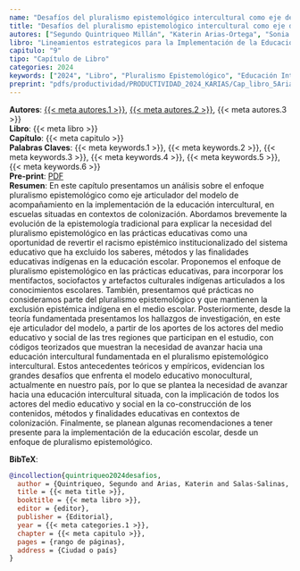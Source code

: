 ```yaml
---
name: "Desafíos del pluralismo epistemológico intercultural como eje de un modelo de acompañamiento"
title: "Desafíos del pluralismo epistemológico intercultural como eje de un modelo de acompañamiento"
autores: ["Segundo Quintriqueo Millán", "Katerin Arias-Ortega", "Sonia Salas-Salinas"]
libro: "Lineamientos estrategicos para la Implementación de la Educación Intercultural desde un Modelo de Acompañamiento"
capitulo: "9"
tipo: "Capítulo de Libro"
categories: 2024
keywords: ["2024", "Libro", "Pluralismo Epistemológico", "Educación Intercultural", "Modelo de Acompañamiento", "Contexto de Colonización"]
preprint: "pdfs/productividad/PRODUCTIVIDAD_2024_KARIAS/Cap_libro_5Arias-Ortega_2024_Referato.pdf"
---
```

**Autores**: [{{< meta autores.1 >}}](../members/current/Segundo Quintriqueo Millán.qmd), [{{< meta autores.2 >}}](../members/current/Katerin Arias-Ortega.qmd), {{< meta autores.3 >}}    
**Libro**: {{< meta libro >}}   
**Capítulo**: {{< meta capitulo >}}   
**Palabras Claves**: {{< meta keywords.1 >}}, {{< meta keywords.2 >}}, {{< meta keywords.3 >}}, {{< meta keywords.4 >}}, {{< meta keywords.5 >}}, {{< meta keywords.6 >}}    
**Pre-print**: [PDF](../{{< meta preprint >}})    
**Resumen**: En este capítulo presentamos un análisis sobre el enfoque pluralismo
epistemológico como eje articulador del modelo de acompañamiento en la
implementación de la educación intercultural, en escuelas situadas en contextos
de colonización. Abordamos brevemente la evolución de la epistemología
tradicional para explicar la necesidad del pluralismo epistemológico en las
prácticas educativas como una oportunidad de revertir el racismo epistémico
institucionalizado del sistema educativo que ha excluido los saberes, métodos
y las finalidades educativas indígenas en la educación escolar. Proponemos el
enfoque de pluralismo epistemológico en las prácticas educativas, para incorporar
los mentifactos, sociofactos y artefactos culturales indígenas articulados a los
conocimientos escolares. También, presentamos qué prácticas no consideramos
parte del pluralismo epistemológico y que mantienen la exclusión epistémica
indígena en el medio escolar. Posteriormente, desde la teoría fundamentada
presentamos los hallazgos de investigación, en este eje articulador del modelo, a
partir de los aportes de los actores del medio educativo y social de las tres regiones
que participan en el estudio, con códigos teorizados que muestran la necesidad
de avanzar hacia una educación intercultural fundamentada en el pluralismo
epistemológico intercultural. Estos antecedentes teóricos y empíricos, evidencian
los grandes desafíos que enfrenta el modelo educativo monocultural, actualmente
en nuestro país, por lo que se plantea la necesidad de avanzar hacia una educación
intercultural situada, con la implicación de todos los actores del medio educativo
y social en la co-construcción de los contenidos, métodos y finalidades educativas
en contextos de colonización. Finalmente, se planean algunas recomendaciones a
tener presente para la implementación de la educación escolar, desde un enfoque
de pluralismo epistemológico.   


**BibTeX**:
```bibtex
@incollection{quintriqueo2024desafios,
  author = {Quintriqueo, Segundo and Arias, Katerin and Salas-Salinas, Sonia},
  title = {{< meta title >}},
  booktitle = {{< meta libro >}},
  editor = {editor},
  publisher = {Editorial},
  year = {{< meta categories.1 >}},
  chapter = {{< meta capitulo >}},
  pages = {rango de páginas},
  address = {Ciudad o país}
}
```
